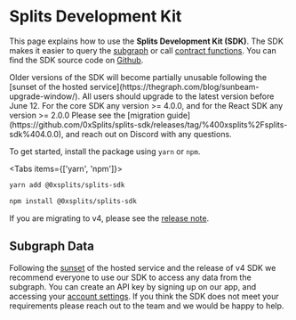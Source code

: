 
# Splits Development Kit

This page explains how to use the **Splits Development Kit (SDK)**. The SDK
makes it easier to query the [subgraph](/subgraph) or call
[contract functions](/core). You can find the SDK source code on
[Github](https://github.com/0xSplits/splits-sdk).

<Callout>
 Older versions of the SDK will become partially unusable following the [sunset of the hosted service](https://thegraph.com/blog/sunbeam-upgrade-window/).
 All users should upgrade to the latest version before June 12. For the core SDK any version >= 4.0.0, and for the React SDK any version >= 2.0.0
 Please see the [migration guide](https://github.com/0xSplits/splits-sdk/releases/tag/%400xsplits%2Fsplits-sdk%404.0.0), and reach out on Discord with any questions.
</Callout>

To get started, install the package using `yarn` or `npm`.

<Tabs items={['yarn', 'npm']}>

  <Tab>

```bash
yarn add @0xsplits/splits-sdk
```

  </Tab>
  <Tab>

```bash
npm install @0xsplits/splits-sdk
```

  </Tab>
</Tabs>

If you are migrating to v4, please see the
[release note](https://github.com/0xSplits/splits-sdk/releases/tag/%400xsplits%2Fsplits-sdk%404.0.0).

## Subgraph Data

Following the [sunset](https://thegraph.com/blog/sunbeam-upgrade-window/) of the hosted service and the release of v4 SDK we recommend everyone to use our SDK to access any data from the subgraph.
You can create an API key by signing up on our app, and accessing your [account settings](https://app.splits.org/settings).
If you think the SDK does not meet your requirements please reach out to the team and we would be happy to help.
